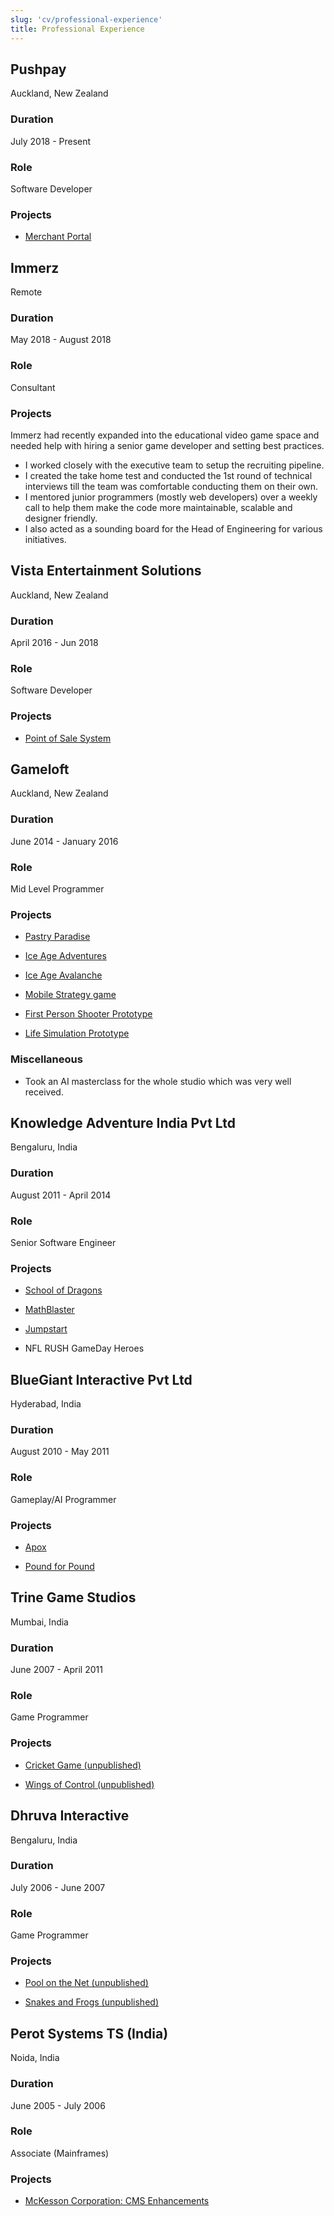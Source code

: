 ```yaml
---
slug: 'cv/professional-experience'
title: Professional Experience
---
```


## Pushpay

Auckland, New Zealand

### Duration

July 2018 - Present

### Role

Software Developer

### Projects

-   [Merchant Portal](./professional-projects/merchant-portal-pushpay)

## Immerz

Remote

### Duration

May 2018 - August 2018

### Role

Consultant

### Projects

Immerz had recently expanded into the educational video game space and needed help with hiring a senior game developer
and setting best practices.

-   I worked closely with the executive team to setup the recruiting pipeline.
-   I created the take home test and conducted the 1st round of technical interviews till the team was comfortable
    conducting them on their own.
-   I mentored junior programmers (mostly web developers) over a weekly call to help them make the code more
    maintainable, scalable and designer friendly.
-   I also acted as a sounding board for the Head of Engineering for various initiatives.

## Vista Entertainment Solutions

Auckland, New Zealand

### Duration

April 2016 - Jun 2018

### Role

Software Developer

### Projects

-   [Point of Sale System](./professional-projects/point-of-sale-system)

## Gameloft

Auckland, New Zealand

### Duration

June 2014 - January 2016

### Role

Mid Level Programmer

### Projects

-   [Pastry Paradise](./professional-projects/pastry-paradise)

-   [Ice Age Adventures](./professional-projects/ice-age-adventures)

-   [Ice Age Avalanche](./professional-projects/ice-age-avalanche)

-   [Mobile Strategy game](./professional-projects/mobile-strategy-game-unpublished)

-   [First Person Shooter Prototype](./professional-projects/first-person-shooter-prototype)

-   [Life Simulation Prototype](./professional-projects/life-simulation-prototype)

### Miscellaneous

-   Took an AI masterclass for the whole studio which was very well received.

## Knowledge Adventure India Pvt Ltd

Bengaluru, India

### Duration

August 2011 - April 2014

### Role

Senior Software Engineer

### Projects

-   [School of Dragons](./professional-projects/schoolofdragons)

-   [MathBlaster](./professional-projects/mathblaster)

-   [Jumpstart](./professional-projects/jumpstart)

-   NFL RUSH GameDay Heroes

## BlueGiant Interactive Pvt Ltd

Hyderabad, India

### Duration

August 2010 - May 2011

### Role

Gameplay/AI Programmer

### Projects

-   [Apox](./professional-projects/apox)

-   [Pound for Pound](./professional-projects/pound-pound)

## Trine Game Studios

Mumbai, India

### Duration

June 2007 - April 2011

### Role

Game Programmer

### Projects

-   [Cricket Game (unpublished)](./professional-projects/cricket-game-unpublished)

-   [Wings of Control (unpublished)](./professional-projects/wingsofcontrolunpublished)

## Dhruva Interactive

Bengaluru, India

### Duration

July 2006 - June 2007

### Role

Game Programmer

### Projects

-   [Pool on the Net (unpublished)](./professional-projects/pool-net)

-   [Snakes and Frogs (unpublished)](./professional-projects/snakes-frogs-unpublished)

## Perot Systems TS (India)

Noida, India

### Duration

June 2005 - July 2006

### Role

Associate (Mainframes)

### Projects

-   [McKesson Corporation: CMS Enhancements](./professional-projects/mckesson-corporation-cms-enhancements)

